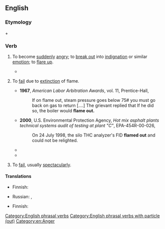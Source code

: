 {{also|flameout|flame-out}}

==English==

===Etymology===
{{m|en|flame}} + {{m|en|out}}

===Verb===
{{en-verb|*}}

# {{lb|en|now|rare}} To become [[suddenly]] [[angry]]; to [[break out]] into [[indignation]] or similar [[emotion]]; to [[flare up]]. {{defdate|from 16th c.}}
#* {{RQ:Richardson Clarissa|I|4|text=[O]n being brought home, and giving us ground to suppose he was much worse hurt than he really was, and a fever ensuing, every one '''flamed out'''; and all was laid at my door.}}
# {{lb|en|of processes and equipment involving [[combustion]]}} To [[fail]] due to [[extinction]] of flame. {{defdate|from 20th c.}}
#* '''1967''', ''American Labor Arbitration Awards'', vol. 11, Prentice-Hall,
#*: If on flame out, steam pressure goes below 75# you must go back on gas to return [....] The grievant replied that If he did so, the boiler would '''flame out.'''
#* '''2000''', U.S. Environmental Protection Agency, ''Hot mix asphalt plants technical systems audit of testing at plant "C"'', EPA-454R-00-026,
#*: On 24 July 1998, the silo THC analyzer's FID '''flamed out''' and could not be relighted.
#* {{quote-text|en|year=2004|author=Philip P. Walsh and Paul Fletcher|title=Gas Turbine Performance|page=487|passage=Restarting in flight is a very important engine capability for all aircraft, as occasionally engines do '''flame out'''.}}
#* {{quote-book|en|date=9 January 2007|author={{w|National Transportation Safety Board}}|title=Aircraft Accident Report: Crash of Pinnacle Airlines Flight 3701, Bombardier CL-600-2B19, N8396A, Jefferson City, Missouri, October 14, 2004|chapter=2.2.2 Aerodynamic Stall and Upset Event|url=https://www.ntsb.gov/investigations/AccidentReports/Reports/AAR0701.pdf|archiveurl=https://web.archive.org/web/20220315050317/https://www.ntsb.gov/investigations/AccidentReports/Reports/AAR0701.pdf|archivedate=15 March 2022|accessdate=16 June 2022|page=46|text=While the pitch angle was decreasing, a left rolling motion began, which eventually reached 82º left wing down, and the N<sub>1</sub> and fuel flow indications for both engines declined steadily to zero, indicating that both engines had '''flamed out'''. The Safety Board concludes that the upset event exposed both engines to inlet airflow disruption conditions that led to engine stalls and a complete loss of engine power.}}
# {{lb|en|figuratively}} To [[fail]], usually [[spectacularly]].

====Translations====
{{trans-see|flare up}}

{{trans-top|to fail due to extinction of flame}}
* Finnish: {{t+|fi|sammua}}
{{trans-mid}}
* Russian: {{t+|ru|гло́хнуть|impf}}, {{t+|ru|загло́хнуть|pf}}
{{trans-bottom}}

{{trans-top|to fail spectacularly}}
* Finnish: {{t|fi|romuttua}}
{{trans-mid}}
{{trans-bottom}}

[[Category:English phrasal verbs]]
[[Category:English phrasal verbs with particle (out)]]
[[Category:en:Anger]]